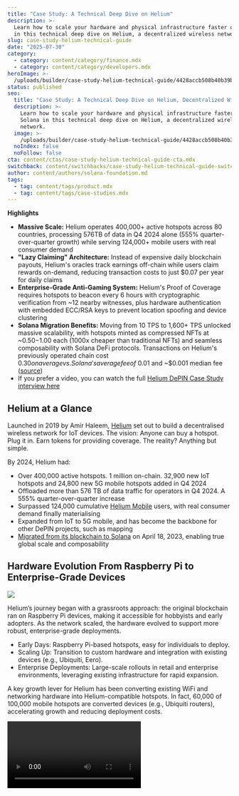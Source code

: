 ```yaml
---
title: "Case Study: A Technical Deep Dive on Helium"
description: >-
  Learn how to scale your hardware and physical infrastructure faster on Solana
  in this technical deep dive on Helium, a decentralized wireless network.
slug: case-study-helium-technical-guide
date: "2025-07-30"
category:
  - category: content/category/finance.mdx
  - category: content/category/developers.mdx
heroImage: >-
  /uploads/builder/case-study-helium-technical-guide/4428accb508b40b39b81dad081cf30b2.jpg
status: published
seo:
  title: "Case Study: A Technical Deep Dive on Helium, Decentralized Wireless Provider"
  description: >-
    Learn how to scale your hardware and physical infrastructure faster on
    Solana in this technical deep dive on Helium, a decentralized wireless
    network.
  image: >-
    /uploads/builder/case-study-helium-technical-guide/4428accb508b40b39b81dad081cf30b2.jpg
  noIndex: false
  noFollow: false
cta: content/ctas/case-study-helium-technical-guide-cta.mdx
switchback: content/switchbacks/case-study-helium-technical-guide-switchback.mdx
author: content/authors/solana-foundation.md
tags:
  - tag: content/tags/product.mdx
  - tag: content/tags/case-studies.mdx
---
```


**Highlights**

- **Massive Scale:** Helium operates 400,000+ active hotspots across 80 countries, processing 576TB of data in Q4 2024 alone (555% quarter-over-quarter growth) while serving 124,000+ mobile users with real consumer demand
- **"Lazy Claiming" Architecture:** Instead of expensive daily blockchain payouts, Helium's oracles track earnings off-chain while users claim rewards on-demand, reducing transaction costs to just $0.07 per year for daily claims
- **Enterprise-Grade Anti-Gaming System:** Helium's Proof of Coverage requires hotspots to beacon every 6 hours with cryptographic verification from ~12 nearby witnesses, plus hardware authentication with embedded ECC/RSA keys to prevent location spoofing and device clustering
- **Solana Migration Benefits:** Moving from 10 TPS to 1,600+ TPS unlocked massive scalability, with hotspots minted as compressed NFTs at ~$0.50-$1.00 each (1000x cheaper than traditional NFTs) and seamless composability with Solana DeFi protocols. Transactions on Helium's previously operated chain cost $0.30 on average vs. Solana's average fee of ~$0.01 and ~$0.001 median fee ([source](https://blockworks.co/analytics/solana/solana-onchain-activity/solana-transaction-fees))
- If you prefer a video, you can watch the full [Helium DePIN Case Study interview here](https://www.youtube.com/watch?v=TJNXM9xVZo8)

## **Helium at a Glance**

Launched in 2019 by Amir Haleem, [Helium](https://www.helium.com/) set out to build a decentralised wireless network for IoT devices. The vision: Anyone can buy a hotspot. Plug it in. Earn tokens for providing coverage. The reality? Anything but simple.

By 2024, Helium had:

- Over 400,000 active hotspots. 1 million on-chain. 32,900 new IoT hotspots and 24,800 new 5G mobile hotspots added in Q4 2024
- Offloaded more than 576 TB of data traffic for operators in Q4 2024. A 555% quarter-over-quarter increase
- Surpassed 124,000 cumulative [Helium Mobile](https://www.helium.com/mobile) users, with real consumer demand finally materialising
- Expanded from IoT to 5G mobile, and has become the backbone for other DePIN projects, such as mapping
- [Migrated from its blockchain to Solana](https://docs.helium.com/solana/) on April 18, 2023, enabling true global scale and composability

## **Hardware Evolution From Raspberry Pi to Enterprise-Grade Devices**

![](/uploads/builder/case-study-helium-technical-guide/image-1.jpg)

Helium’s journey began with a grassroots approach: the original blockchain ran on Raspberry Pi devices, making it accessible for hobbyists and early adopters. As the network scaled, the hardware evolved to support more robust, enterprise-grade deployments.

- Early Days: Raspberry Pi-based hotspots, easy for individuals to deploy.
- Scaling Up: Transition to custom hardware and integration with existing devices (e.g., Ubiquiti, Eero).
- Enterprise Deployments: Large-scale rollouts in retail and enterprise environments, leveraging existing infrastructure for rapid expansion.

A key growth lever for Helium has been converting existing WiFi and networking hardware into Helium-compatible hotspots. In fact, 60,000 of 100,000 mobile hotspots are converted devices (e.g., Ubiquiti routers), accelerating growth and reducing deployment costs.

<video url="https://youtu.be/TJNXM9xVZo8 " />

## How Helium is Built

### Distribution: Why Lazy Claiming Wins at Scale

Helium uses a [lazy claim-based rewards system](https://docs.helium.com/oracles/rewards-oracles/), not a push-based one.

![](/uploads/builder/case-study-helium-technical-guide/image-2.jpg)

**What is lazy claiming?** In traditional "push-based" systems, the blockchain automatically distributes rewards to every participant on a fixed schedule, like sending paychecks every Friday. For Helium, this would mean hundreds of thousands of daily on-chain transactions leading to massive congestion and expensive fees.

Instead, Helium's system works more like a bank account: [oracles track each hotspot's lifetime earnings off-chain](https://docs.helium.com/oracles/rewards-oracles/), but the blockchain only records what users have withdrawn. When a hotspot owner wants to access their rewards (to stake, sell, or use), they "claim" the difference between their total earned amount and what they've previously claimed.

A Concrete Example:

- Day 1: Hotspot earns 5 HNT, claimed = 0 → User can claim 5 HNT.
- Day 2: Hotspot earns 5 more HNT (total = 10 HNT), claimed = 5 → User can claim 5 more HNT.
- On-Chain State: Only the difference between total earned and previously claimed is processed, minimising blockchain transactions.

### **Anti-Spam & Gaming**

Helium's early days were the wild west. Some users spoofed locations, clustered devices, or gamed the system for rewards. The team responded with a multi-layered defense:

![](/uploads/builder/case-study-helium-technical-guide/image-3.jpg)

**a)** **Proof of Coverage:** [Cryptographic verification system](https://docs.helium.com/iot/proof-of-coverage/) to ensure hotspots are actually where they claim to be. Hotspots self-beacon every 6 hours, though this time window may change, with each beacon being witnessed by approximately 12 other nearby hotspots. This creates a web of cryptographic proof that devices are providing real coverage in real locations.

Think of it like a neighbourhood watch system where each house (hotspot) periodically calls out, "I'm here and working!" and nearby houses confirm they heard the call. If someone tries to fake their location or cluster multiple devices, the geometric patterns of these confirmations expose the fraud.

**b) Ban Lists & Custom Detection:** Algorithms to spot and exclude cheaters, with industry-specific anti-gaming logic that evolves based on new attack vectors.

**c) Hardware Authentication:** ECC and RSA keys embedded in hardware, with factory pre-signing to prevent onboarding fraud. The move from WiFi-based onboarding to factory pre-signing and QR codes has dramatically reduced attack surfaces.

**d) ECC Verifier:** Rust Service for Key Validation

- Solana can’t natively verify some hardware keys, so Helium built an external verifier.
- The ECC verifier is a Rust service that validates ECC keys, bridging the gap between hardware and blockchain.
- This ensures only genuine, factory-authorized devices can join the network.

### **Scale & Performance**

Helium has expanded to over 350,000 hotspots across 80 countries as of Q4 2024. The network structure includes:

- **IoT Hotspots**: Provide LoRaWAN coverage for IoT devices
- **Mobile Hotspots**: Support 5G/WiFi coverage, with hundreds of thousands of Hotspots deployed by a global community
- **Organisational Users (OUIs)**: Over 100 organisations running applications and solutions on the Helium IOT Network

Their original chain capacity was around 10 transactions per second, which was insufficient for a network where hundreds of thousands of devices needed to transact daily. But the [migration to Solana](https://docs.helium.com/solana/) in April 2023 unlocked massive scalability improvements.

Today, Helium processes terabytes of data daily, with public S3 data buckets for transparency and oracles for attestation while leveraging Solana’s TPS of over 1600. In Q4 2024 alone, Helium offloaded more than [576 TB of data for operators  –  a 555% increase over the previous quarter](https://messari.io/report/state-of-helium-q4-2024).

#### **Now, the costs are insignificant.** 

Every new Helium Hotspot owner is gifted enough SOL to cover 100 standard transactions. At a base transaction fee of 0.000005 SOL per transaction, this is approximately 0.00139 SOL (roughly $0.035). Fun fact: a Hotspot owner could claim rewards every day of the year and only spend $0.07.

For Helium, each hotspot is minted as a [compressed NFT on Solana](https://docs.helium.com/solana/rewardable-entites/). This reduces the cost of on-chain representation up to 1000x (Minting 1 million cNFTs costs only a few hundred dollars in SOL, compared to millions on other chains). That’s at a rate of  ~$0.50–$1.00 per Hotspot

This is because Traditional NFTs store all metadata directly on the blockchain (expensive), while cNFTs use cryptographic compression to store data more efficiently. This breakthrough made it economically feasible to represent every hotspot as a unique, tradeable asset.

Noah also added that, if building today, Helium would consider [Metaplex Core](https://developers.metaplex.com/core) or [Light Protocol](https://lightprotocol.com/) for even more efficient compression and key management.

#### **On Zero-Knowledge Proofs**

Helium explored using zero-knowledge (ZK) proofs for data attestation, but current technology proved too slow ("ZK is too slow by 100x for this"). This is why they are reverting to [Off-chain oracles](https://docs.helium.com/oracles/rewards-oracles/) and public data buckets without the computational overhead of ZK.

### **Reward Cadence**

Helium's rewards run on daily epochs, meaning rewards are calculated every 24 hours.

![](/uploads/builder/case-study-helium-technical-guide/image-4.jpg)

**Why 24 hours specifically?** This interval strikes a careful balance between multiple constraints:

- **User expectations**: People expect regular updates, and daily feels natural (like checking your bank balance)
- **Computational overhead**: More frequent calculations would exponentially increase oracle processing costs and complexity
- **Network stability**: Shorter epochs would create more blockchain congestion; longer ones would frustrate users waiting for rewards
- **Oracle coordination**: Off-chain Oracles distribute PoC rewards to rewardable assets, and daily synchronisation allows multiple oracles to stay coordinated without overwhelming the system

For Helium, reward calculations are incredibly complex, factoring in coverage quality, witness validity, network demand, and anti-gaming measures across hundreds of thousands of devices.

Daily epochs give the system enough time to process this data thoroughly while keeping users engaged. By decoupling reward calculation from reward claiming, Helium made the system robust to spikes, outages, and user behaviour.

Users can claim rewards whenever they want, regardless of when the calculation happened. It's a subtle shift, but one that makes the network feel "always on" – even when the blockchain isn't.

### **User Experience**

Helium's onboarding has evolved from WiFi-based device setup (painful) to factory pre-signing and QR codes (plug-and-play). Today, users can scan a code, get a wallet, and start earning – no crypto expertise required.

![](/uploads/builder/case-study-helium-technical-guide/image-5.jpg)

**Onboarding costs breakdown**:

- IoT hotspot onboarding: $10 in Data Credits (DC) + ~$0.0037 SOL
- Mobile hotspot onboarding: $40 in Data Credits (DC) + ~$0.0053 SOL
- Total cost for users: $0 (these fees are built into the device purchase price)

Why these fees? The Data Credits (DC) pay for Helium network usage and device registration.

The small amount of SOL covers the cost of creating new accounts and assets (like wallets and cNFTs) on the Solana blockchain. Solana requires a minimal fee to initialise and store each new account, which keeps the network efficient and prevents spam. These blockchain fees are standard for onboarding any new asset or user, and are bundled into the device price so users never have to think about them.

However, do note that the $10-40 onboarding fee isn't an additional cost to users – instead, it's bundled into the retail price of hotspot devices ($200-$500, depending on hardware specs). This means users experience a simple "buy device, plug in, earn tokens" flow without worrying about blockchain fees or technical complexity.

**Current UX improvements**: The team is integrating with email-login solutions like [Privy](https://www.privy.io/) for a true "Web2 feel," removing the last barriers for mainstream users.

**"Welcome Pack" System (In Development)**:

- Scan QR code → receives hotspot CNFT + small SOL amount for transactions
- Integration with email-login wallets (Privy)
- Goal: "Feels like web2 company" experience

As Helium's network effects depend on mass adoption, making onboarding as simple as setting up a WiFi router became an existential necessity.

### **Why Solana?**

Most people see Helium's migration to Solana as just about speed or cost. The lower fees and higher throughput were a key consideration, but perhaps more importantly, was the opportunity to join an ecosystem – one that offers composability, developer tools, and a thriving community that Helium could plug into and build upon.

By moving to Solana, Helium could tap into a composable network where its hotspots, tokens, and data could interact with DeFi protocols, NFT marketplaces, and new consumer apps. This opened the door to integrations, partnerships, use cases, and revenue streams that simply weren't possible on a standalone blockchain beyond basic wireless coverage.

### **Governance Architecture**

Helium’s governance isn’t just a checkbox on an evolving system that blends representative democracy with the unique needs of a decentralised network.

Helium’s model allows users to stake their tokens with named representatives, who then vote on proposals on their behalf. This proxy voting system is designed for both scale and accountability: representatives have public profiles and transparent voting histories, all visible at [heliumvote.com](http://heliumvote.com). Participation is real and measurable – each major vote sees around 12,000 positions cast from 4,000 wallets, a testament to the community’s engagement.

![](/uploads/builder/case-study-helium-technical-guide/image-6.jpg)

Unlike some other projects, users aren’t locked into their representative’s choices. If a proposal comes up that a user feels strongly about, they can override their proxy’s vote and make their own decision. This hybrid approach – delegation with the option for direct action – keeps power in the hands of the community, not just a handful of insiders.

Governance is only as effective as the incentives behind it.

Here, Helium faces a real-world challenge: only 6% of token emissions are allocated to stakers and governance participants, with the lion’s share (94%) going to network deployers. This is a sharp contrast to models like Solana, where stakers receive 100% of emissions.

The result? Helium’s DAO operates with lean resources, forcing a focus on efficiency and real-world value creation. Yet, the system has proven its worth. The community points to its ability to steer the project wisely:

- **Checks and Balances**: The governance process is “really good at stopping us from doing stupid things,” as one participant put it.
- **Pragmatic Direction**: The community pushed back against over-engineering the oracle system, favouring practical solutions over unnecessary complexity.
- **Grassroots Proposals**: Some of the most impactful changes – like the successful return to a single HNT token – originated from community members, not just core developers.
- **Clear Roles**: Representatives propose, but the community always has the final say.

### Resources and Further Reading

- [Solana DePIN Quick Start Guide](https://solana.com/developers/guides/depin/getting-started)
- [Helium Official Website](https://www.helium.com/)
- [Helium Documentation](https://docs.helium.com/)
- [Helium IoT Network Guide](https://docs.helium.com/iot/)
- [Helium Mobile Network](https://docs.helium.com/mobile/5g-on-helium/)
- [Helium Improvement Proposals (HIPs)](https://github.com/helium/HIP)
- [Helium Foundation](https://www.helium.foundation/)

_Want to see more case studies or contribute your own? The DePIN space is rapidly evolving, and documenting these lessons helps the entire ecosystem learn faster._
